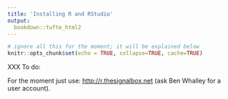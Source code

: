 ```yaml
---
title: 'Installing R and RStudio'
output:
  bookdown::tufte_html2
---
```


```r
# ignore all this for the moment; it will be explained below
knitr::opts_chunk$set(echo = TRUE, collapse=TRUE, cache=TRUE)
```


XXX To do:

For the moment just use: <http://r.thesignalbox.net> (ask Ben Whalley for a user account).
